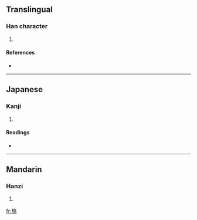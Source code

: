 ==Translingual==

===Han character===
{{Han char|rn=96|rad=玉|as=10|sn=14|four=|canj=一土竹口火 (MGHRF)}}

# {{defn|Han|sort=玉10}}

====References====
* {{Han ref|kx=0739.040|dkj=21152|dj=1149.110|hdz=21131.020|uh=7466|ud=29798}}

----

==Japanese==

===Kanji===
{{ja-kanji|grade=|rs=玉10}}

# {{defn|Japanese|sort=玉10}}

====Readings====
* {{ja-readings|on=[[お]] (o), [[う]] (u)|kun=|nanori=}}

----

==Mandarin==

===Hanzi===
{{cmn-hanzi|pin=[[wū]] ([[wu1]])|wg=wu<sup>1</sup>}}

# {{defn|Mandarin|sort=玉10}}

[[fr:瑦]]